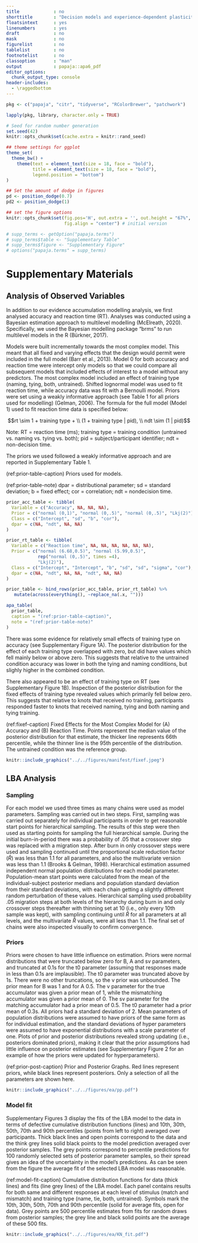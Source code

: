 ```yaml
---
title             : no
shorttitle        : "Decision models and experience-dependent plasticity"
floatsintext      : yes
linenumbers       : yes
draft             : no
mask              : no
figurelist        : no
tablelist         : no
footnotelist      : no
classoption       : "man"
output            : papaja::apa6_pdf
editor_options: 
  chunk_output_type: console
header-includes:
  - \raggedbottom
---
```


```r
pkg <- c("papaja", "citr", "tidyverse", "RColorBrewer", "patchwork")

lapply(pkg, library, character.only = TRUE)
```

```r
# Seed for random number generation
set.seed(42)
knitr::opts_chunk$set(cache.extra = knitr::rand_seed)
```

```r
## theme settings for ggplot
theme_set(
  theme_bw() +
    theme(text = element_text(size = 18, face = "bold"), 
          title = element_text(size = 18, face = "bold"),
          legend.position = "bottom")
)

## Set the amount of dodge in figures
pd <- position_dodge(0.7)
pd2 <- position_dodge(1)
```

```r
## set the figure options
knitr::opts_chunk$set(fig.pos='H', out.extra = '', out.height = "67%",
                      fig.align = "center") # initial version
```

```r
# supp_terms <- getOption("papaja.terms")
# supp_terms$table <- "Supplementary Table"
# supp_terms$figure <- "Supplementary Figure"
# options("papaja.terms" = supp_terms) 
```


# Supplementary Materials #

## Analysis of Observed Variables ##

In addition to our evidence accumulation modelling analysis, we first analysed accuracy and reaction time (RT). Analyses was conducted using a Bayesian estimation approach to multilevel modelling (McElreath, 2020). Specifically, we used the Bayesian modelling package “brms” to run multilevel models in the R (Bürkner, 2017).

Models were built incrementally towards the most complex model. This meant that all fixed and varying effects that the design would permit were included in the full model (Barr et al., 2013). Model 0 for both accuracy and reaction time were intercept only models so that we could compare all subsequent models that included effects of interest to a model without any predictors. The most complex model included an effect of training type (naming, tying, both, untrained). Shifted lognormal model was used to fit reaction time, while accuracy data was fit with a Bernoulli model. Priors were set using a weakly informative approach (see Table 1 for all priors used for modelling) (Gelman, 2006). The formula for the full model (Model 1) used to fit reaction time data is specified below:

$$rt \sim 1 + training type + \\
(1 + training type | pid), \\
ndt \sim (1 | pid)$$

Note: RT = reaction time (ms); training type = training condition (untrained vs. naming vs. tying vs. both); pid = subject/participant identifier; ndt = non-decision time.

The priors we used followed a weakly informative approach and are reported in Supplementary Table 1.

(ref:prior-table-caption) Priors used for models.

(ref:prior-table-note) dpar = distributional parameter; sd = standard deviation; b = fixed effect; cor = correlation; ndt = nondecision time.

```r
prior_acc_table <- tibble(
  Variable = c("Accuracy", NA, NA, NA),
  Prior = c("normal (0,1)", "normal (0,.5)", "normal (0,.5)", "Lkj(2)"),
  Class = c("Intercept", "sd", "b", "cor"),
  dpar = c(NA, "ndt", NA, NA)
)

prior_rt_table <- tibble(
  Variable = c("Reaction time", NA, NA, NA, NA, NA, NA),
  Prior = c("normal (6.68,0.5)", "normal (5.99,0.5)", 
            rep("normal (0,.5)", times =4),
            "Lkj(2)"),
  Class = c("Intercept", "Intercept", "b", "sd", "sd", "sigma", "cor"),
  dpar = c(NA, "ndt", NA, NA, "ndt", NA, NA)
)

prior_table <- bind_rows(prior_acc_table, prior_rt_table) %>% 
   mutate(across(everything(), ~replace_na(.x, "")))

apa_table(
  prior_table,
  caption = "(ref:prior-table-caption)",
  note = "(ref:prior-table-note)"
)
```

There was some evidence for relatively small effects of training type on accuracy (see Supplementary Figure 1A). The posterior distribution for the effect of each training type overlapped with zero, but did have values which fell mainly below or above zero. This suggests that relative to the untrained condition accuracy was lower in both the tying and naming conditions, but slighly higher in the combined condition.

There also appeared to be an effect of training type on RT (see Supplementary Figure 1B). Inspection of the posterior distribution for the fixed effects of training type revealed values which primarily fell below zero. This suggests that relative to knots that received no training, participants responded faster to knots that received naming, tying and both naming and tying training.
	
(ref:fixef-caption) Fixed Effects for the Most Complex Model for (A) Accuracy and (B) Reaction Time. Points represent the median value of the posterior distribution for that estimate, the thicker line represents 66th percentile, while the thinner line is the 95th percentile of the distribution. The untrained condition was the reference group.

```r
knitr::include_graphics("../../figures/manifest/fixef.jpeg")
```

## LBA Analysis ##

### Sampling ###

For each model we used three times as many chains were used as model parameters. Sampling was carried out in two steps. First, sampling was carried out separately for individual participants in order to get reasonable start points for hierarchical sampling. The results of this step were then used as starting points for sampling the full hierarchical sample. During the initial burn-in-period there was a probability of .05 that a crossover step was replaced with a migration step. After burn in only crossover steps were used and sampling continued until the proportional scale reduction factor ($\hat{R}$) was less than 1.1 for all parameters, and also the multivariate version was less than 1.1 (Brooks & Gelman, 1998). Hierarchical estimation assumed independent normal population distributions for each model parameter. Population-mean start points were calculated from the mean of the individual-subject posterior medians and population standard deviation from their standard deviations, with each chain getting a slightly different random perturbation of these values. Hierarchical sampling used probability .05 migration steps at both levels of the hierarchy during burn in and only crossover steps thereafter with thinning set at 10 (i.e., only every 10th sample was kept), with sampling continuing until $\hat{R}$ for all parameters at all levels, and the multivariate $\hat{R}$ values, were all less than 1.1. The final set of chains were also inspected visually to confirm convergence.

### Priors ###

Priors were chosen to have little influence on estimation. Priors were normal distributions that were truncated below zero for B, A and sv parameters, and truncated at 0.1s for the t0 parameter (assuming that responses made in less than 0.1s are implausible). The t0 parameter was truncated above by 1s. There were no other truncations, so the v prior was unbounded. The prior mean for B was 1 and for A 0.5. The v parameter for the true accumulator was given a prior mean of 1, while the mismatching accumulator was given a prior mean of 0. The sv parameter for the matching accumulator had a prior mean of 0.5. The t0 parameter had a prior mean of 0.3s. All priors had a standard deviation of 2. Mean parameters of population distributions were assumed to have priors of the same form as for individual estimation, and the standard deviations of hyper parameters were assumed to have exponential distributions with a scale parameter of one. Plots of prior and posterior distributions revealed strong updating (i.e., posteriors dominated priors), making it clear that the prior assumptions had little influence on posterior estimates (see Supplementary Figure 2 for an example of how the priors were updated for hyperparameters).

(ref:prior-post-caption) Prior and Posterior Graphs. Red lines represent priors, while black lines represent posteriors. Only a selection of all the parameters are shown here.

```r
knitr::include_graphics("../../figures/ea/pp.pdf")
```

### Model fit ###

Supplementary Figures 3 display the fits of the LBA model to the data in terms of defective cumulative distribution functions (lines) and 10th, 30th, 50th, 70th and 90th percentiles (points from left to right) averaged over participants. Thick black lines and open points correspond to the data and the think grey lines solid black points to the model prediction averaged over posterior samples. The grey points correspond to percentile predictions for 100 randomly selected sets of posterior parameter samples, so their spread gives an idea of the uncertainty in the model’s predictions. As can be seen from the figure the average fit of the selected LBA model was reasonable.

(ref:model-fit-caption) Cumulative distribution functions for data (thick lines) and fits (line grey lines) of the LBA model. Each panel contains results for both same and different responses at each level of stimulus (match and mismatch) and training type (name, tie, both, untrained). Symbols mark the 10th, 30th, 50th, 70th and 90th percentile (solid for average fits, open for data). Grey points are 500 percentile estimates from fits for random draws from posterior samples; the grey line and black solid points are the average of these 500 fits.

```r
knitr::include_graphics("../../figures/ea/KN_fit.pdf")
```
